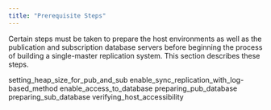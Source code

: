 ```yaml
---
title: "Prerequisite Steps"
---
```


<div id="prerequisites" class="registered_link"></div>


Certain steps must be taken to prepare the host environments as well as the publication and subscription database servers before beginning the process of building a single-master replication system. This section describes these steps.

<div class="toctree" maxdepth="4">

setting\_heap\_size\_for\_pub\_and\_sub enable\_sync\_replication\_with\_log-based\_method enable\_access\_to\_database preparing\_pub\_database preparing\_sub\_database verifying\_host\_accessibility

</div>
